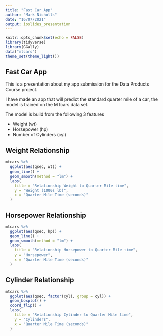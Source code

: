 ```yaml
---
title: "Fast Car App"
author: "Mark Nicholls"
date: "16/07/2021"
output: ioslides_presentation
---
```


```r
knitr::opts_chunk$set(echo = FALSE)
library(tidyverse)
library(GGally)
data("mtcars")
theme_set(theme_light())
```

## Fast Car App

This is a presentation about my app submission for the Data Products Course project.  

I have made an app that will predict the standard quarter mile of a car, the model is trained on the MTcars data set.

The model is build from the following 3 features

- Weight (wt)
- Horsepower (hp)
- Number of Cylinders (cyl)

## Weight Relationship

```r
mtcars %>% 
  ggplot(aes(qsec, wt)) + 
  geom_line() + 
  geom_smooth(method = "lm") +
  labs(
    title = "Relationship Weight to Quarter Mile time",
    y = "Weight (1000s lb)",
    x = "Quarter Mile Time (seconds)"
  )

```

## Horsepower Relationship

```r
mtcars %>% 
  ggplot(aes(qsec, hp)) + 
  geom_line() + 
  geom_smooth(method = "lm") +
  labs(
    title = "Relationship Horsepower to Quarter Mile time",
    y = "Horsepower",
    x = "Quarter Mile Time (seconds)"
  )

```

## Cylinder Relationship

```r
mtcars %>% 
  ggplot(aes(qsec, factor(cyl), group = cyl)) + 
  geom_boxplot() + 
  coord_flip() +
  labs(
    title = "Relationship Cylinder to Quarter Mile time",
    y = "Cylinders",
    x = "Quarter Mile Time (seconds)"
  )

```

